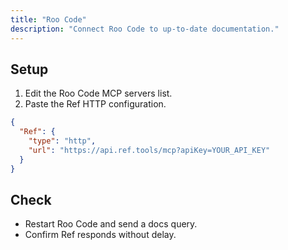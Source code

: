 ```yaml
---
title: "Roo Code"
description: "Connect Roo Code to up-to-date documentation."
---
```



## Setup

1. Edit the Roo Code MCP servers list.
2. Paste the Ref HTTP configuration.

```json
{
  "Ref": {
    "type": "http",
    "url": "https://api.ref.tools/mcp?apiKey=YOUR_API_KEY"
  }
}
```

## Check

- Restart Roo Code and send a docs query.
- Confirm Ref responds without delay.

<GetHelp/>
